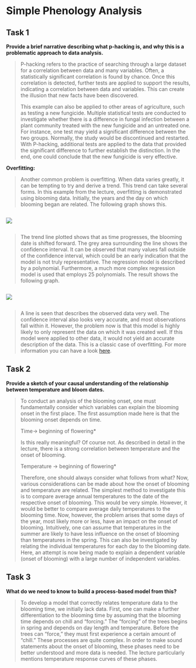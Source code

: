 # Simple Phenology Analysis 

## Task 1

**Provide a brief narrative describing what p-hacking is, and why this is a problematic approach to data analysis.**

>
P-hacking refers to the practice of searching through a large dataset for a correlation between data and many variables. Often, a statistically significant correlation is found by chance. Once this correlation is detected, further tests are applied to support the results, indicating a correlation between data and variables. This can create the illusion that new facts have been discovered.
>
This example can also be applied to other areas of agriculture, such as testing a new fungicide. Multiple statistical tests are conducted to investigate whether there is a difference in fungal infection between a plant community treated with the new fungicide and an untreated one. For instance, one test may yield a significant difference between the two groups. Normally, the study would be discontinued and restarted. With P-hacking, additional tests are applied to the data that provided the significant difference to further establish the distinction. In the end, one could conclude that the new fungicide is very effective.



**Overfitting:**

>
Another common problem is overfitting. When data varies greatly, it can be tempting to try and derive a trend. This trend can take several forms. In this example from the lecture, overfitting is demonstrated using blooming data. Initially, the years and the day on which blooming began are related. The following graph shows this.


<div style="display: flex; justify-content: space-between;">
  <img src="lineare_Regression_1.png" style="max-width: 100%;" />
</div>

>
The trend line plotted shows that as time progresses, the blooming date is shifted forward. The grey area surrounding the line shows the confidence interval. It can be observed that many values fall outside of the confidence interval, which could be an early indication that the model is not truly representative. The regression model is described by a polynomial. Furthermore, a much more complex regression model is used that employs 25 polynomials. The result shows the following graph.


<div style="display: flex; justify-content: space-between;">
  <img src="Overfitting_linerare_Regression.png" style="max-width: 100%;" />
</div>

>
A line is seen that describes the observed data very well. The confidence interval also looks very accurate, and most observations fall within it. However, the problem now is that this model is highly likely to only represent the data on which it was created well. If this model were applied to other data, it would not yield an accurate description of the data. This is a classic case of overfitting. 
For more information you can have a look [here](http://inresgb-lehre.iaas.uni-bonn.de/chillR_book/simple_phenology.html#exercises_simple_analysis).


## Task 2

**Provide a sketch of your causal understanding of the relationship between temperature and bloom dates.**

>
To conduct an analysis of the blooming onset, one must fundamentally consider which variables can explain the blooming onset in the first place. The first assumption made here is that the blooming onset depends on time.
>
Time$\longrightarrow$ beginning of flowering*
>
>
Is this really meaningful? Of course not. As described in detail in the lecture, there is a strong correlation between temperature and the onset of blooming.
>
>
Temperature $\longrightarrow$ beginning of flowering*
>
>
Therefore, one should always consider what follows from what? Now, various considerations can be made about how the onset of blooming and temperature are related. The simplest method to investigate this is to compare average annual temperatures to the date of the respective onset of blooming. This would be very simple. However, it would be better to compare average daily temperatures to the blooming time. Now, however, the problem arises that some days of the year, most likely more or less, have an impact on the onset of blooming. Intuitively, one can assume that temperatures in the summer are likely to have less influence on the onset of blooming than temperatures in the spring. This can also be investigated by relating the individual temperatures for each day to the blooming date. Here, an attempt is now being made to explain a dependent variable (onset of blooming) with a large number of independent variables.


## Task 3

**What do we need to know to build a process-based model from this?**

>
To develop a model that correctly relates temperature data to the blooming time, we initially lack data. First, one can make a further differentiation to the blooming time by assuming that the blooming time depends on chill and "forcing." The "forcing" of the trees begins in spring and depends on day length and temperature. Before the trees can "force," they must first experience a certain amount of "chill." These processes are quite complex. In order to make sound statements about the onset of blooming, these phases need to be better understood and more data is needed. The lecture particularly mentions temperature response curves of these phases.









